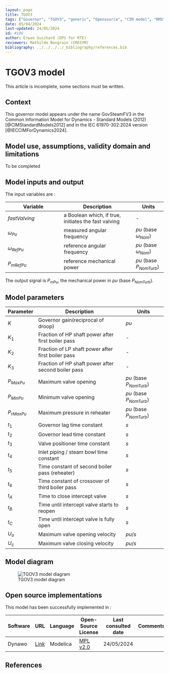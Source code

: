 ```yaml
---
layout: page
title: TGOV3
tags: ["Governor", "TGOV3", "generic", "Opensource", "CIM model", "RMS", "phasor", "MRL4", "Single phase", "GovSteamFV3", "IEC", "dynawo", "#106"]
date: 05/04/2024
last-updated: 24/05/2024
id: #106
author: Erwan Guichard (DPS for RTE)
reviewers: Mathilde Bongrain (CRESYM)
bibliography: ../../../../_bibliography/references.bib
---
```

# TGOV3 model

This article is incomplete, some sections must be written.

## Context

This governor model appears under the name GovSteamFV3 in the Common Information Model for Dynamics - Standard Models (2012) [@CIMStandardModels2012] and in the IEC 61970-302:2024 version [@IECCIMForDynamics2024].

## Model use, assumptions, validity domain and limitations

To be completed

## Model inputs and output

The input variables are :

| Variable | Description | Units |
|-----------|--------------| ------|
|$fastValving$ |a Boolean which, if true, initiates the fast valving|-|
|$\omega_{Pu}$ |measured angular frequency | $pu$ (base $\omega_{Nom}$)|
|$\omega_{RefPu}$ |reference angular frequency | $pu$ (base $\omega_{Nom}$)|
|$P_{mRefPu}$ |reference mechanical power | $pu$ (base $P_{NomTurb}$)|

The output signal is $P_{mPu}$, the mechanical power in $pu$ (base $P_{NomTurb}$).

## Model parameters

| Parameter | Description | Units |
|-----------|--------------| ------|
|$K$ |Governor gain(reciprocal of droop) |$pu$|
|$K_1$ |Fraction of HP shaft power after first boiler pass|-|
|$K_2$ |Fraction of LP shaft power after first boiler pass|-|
|$K_3$ |Fraction of HP shaft power after second boiler pass|-|
|$P_{MaxPu}$ |Maximum valve opening |$pu$ (base $P_{NomTurb}$)|
|$P_{MinPu}$ |Minimum valve opening |$pu$ (base $P_{NomTurb}$)|
|$P_{rMaxPu}$ |Maximum pressure in reheater |$pu$ (base $P_{NomTurb}$)|
|$t_1$ |Governor lag time constant |$s$ |
|$t_2$ |Governor lead time constant |$s$|
|$t_3$ |Valve positioner time constant |$s$|
|$t_4$ |Inlet piping / steam bowl time constant |$s$|
|$t_5$ |Time constant of second boiler pass (reheater) |$s$|
|$t_6$ |Time constant of crossover of third boiler pass |$s$|
|$t_A$ |Time to close intercept valve |$s$|
|$t_B$ |Time until intercept valve starts to reopen |$s$|
|$t_C$ |Time until intercept valve is fully open |$s$|
|$U_o$ |Maximum valve opening velocity |$pu/s$|
|$U_c$ |Maximum valve closing velocity |$pu/s$|

## Model diagram

![TGOV3 model diagram](TGOV3.drawio.svg){#fig-tgov3}

## Open source implementations

This model has been successfully implemented in :

| Software      | URL | Language | Open-Source License | Last consulted date | Comments |
| ------------- | --- | -------- | ------------------- | ------------------- | -------- |
| Dynawo | [Link](https://github.com/dynawo/dynawo) | Modelica | [MPL v2.0](https://www.mozilla.org/en-US/MPL/2.0/)  | 24/05/2024 |  |

## References 
